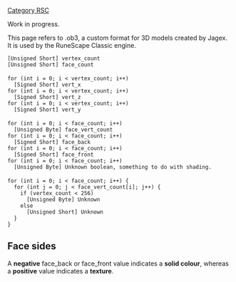 [[Category RSC]]

Work in progress.

This page refers to .ob3, a custom format for 3D models created by Jagex. It is used by the RuneScape Classic engine.

 [Unsigned Short] vertex_count
 [Unsigned Short] face_count
 
 for (int i = 0; i < vertex_count; i++)
   [Signed Short] vert_x
 for (int i = 0; i < vertex_count; i++)
   [Signed Short] vert_z
 for (int i = 0; i < vertex_count; i++)
   [Signed Short] vert_y
 
 for (int i = 0; i < face_count; i++)
   [Unsigned Byte] face_vert_count
 for (int i = 0; i < face_count; i++)
   [Signed Short] face_back
 for (int i = 0; i < face_count; i++)
   [Signed Short] face_front
 for (int i = 0; i < face_count; i++)
   [Unsigned Byte] Unknown boolean, something to do with shading.
 
 for (int i = 0; i < face_count; i++) {
   for (int j = 0; j < face_vert_count[i]; j++) {
     if (vertex_count < 256)
       [Unsigned Byte] Unknown
     else
       [Unsigned Short] Unknown
   }
 }

== '''Face sides''' ==

A '''negative''' face_back or face_front value indicates a '''solid colour''', whereas a '''positive''' value indicates a '''texture'''.